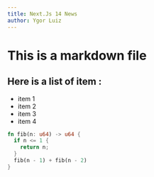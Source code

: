 ```yaml
---
title: Next.Js 14 News
author: Ygor Luiz
---
```


# This is a markdown file




## Here is a list of item :

- item 1
- item 2
- item 3
- item 4

```rs caption="Just a test"
fn fib(n: u64) -> u64 {
  if n <= 1 {
    return n;
  }
  fib(n - 1) + fib(n - 2)
}
```